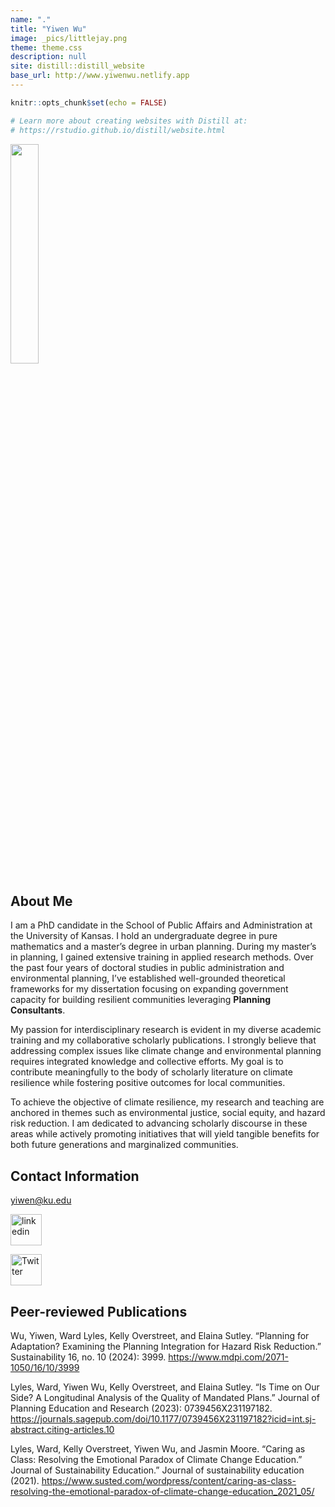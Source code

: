 ```yaml
---
name: "."
title: "Yiwen Wu"
image: _pics/littlejay.png
theme: theme.css
description: null
site: distill::distill_website
base_url: http://www.yiwenwu.netlify.app
---
```


```r
knitr::opts_chunk$set(echo = FALSE)

# Learn more about creating websites with Distill at:
# https://rstudio.github.io/distill/website.html

```

![](file.png){width=30%}

## About Me
I am a PhD candidate in the School of Public Affairs and Administration at the University of Kansas. I hold an undergraduate degree in pure mathematics and a master's degree in urban planning. During my master's in planning, I gained extensive training in applied research methods. Over the past four years of doctoral studies in public administration and environmental planning, I've established well-grounded theoretical frameworks for my dissertation focusing on expanding government capacity for building resilient communities leveraging **Planning Consultants**. 

My passion for interdisciplinary research is evident in my diverse academic training and my collaborative scholarly publications. I strongly believe that addressing complex issues like climate change and environmental planning requires integrated knowledge and collective efforts. My goal is to contribute meaningfully to the body of scholarly literature on climate resilience while fostering positive outcomes for local communities. 

To achieve the objective of climate resilience, my research and teaching are anchored in themes such as environmental justice, social equity, and hazard risk reduction. I am dedicated to advancing scholarly discourse in these areas while actively promoting initiatives that will yield tangible benefits for both future generations and marginalized communities.

## Contact Information

[yiwen@ku.edu](mailto:yiwen@ku.edu)

[<img src="in.png" alt="linkedin" width="50"/>](https://www.linkedin.com/in/yiwen-wu-1a2059161/)

[<img src="twitter.png" alt="Twitter" width="50"/>](https://x.com/ywuKU)


## Peer-reviewed Publications
Wu, Yiwen, Ward Lyles, Kelly Overstreet, and Elaina Sutley. "Planning for Adaptation? Examining the Planning Integration for Hazard Risk Reduction." Sustainability 16, no. 10 (2024): 3999. [https://www.mdpi.com/2071-1050/16/10/3999](https://www.mdpi.com/2071-1050/16/10/3999)

Lyles, Ward, Yiwen Wu, Kelly Overstreet, and Elaina Sutley. "Is Time on Our Side? A Longitudinal Analysis of the Quality of Mandated Plans." Journal of Planning Education and Research (2023): 0739456X231197182. [https://journals.sagepub.com/doi/10.1177/0739456X231197182?icid=int.sj-abstract.citing-articles.10](https://journals.sagepub.com/doi/10.1177/0739456X231197182?icid=int.sj-abstract.citing-articles.10)

Lyles, Ward, Kelly Overstreet, Yiwen Wu, and Jasmin Moore. "Caring as Class: Resolving the Emotional Paradox of Climate Change Education.” Journal of Sustainability Education." Journal of sustainability education (2021). [https://www.susted.com/wordpress/content/caring-as-class-resolving-the-emotional-paradox-of-climate-change-education_2021_05/](https://www.susted.com/wordpress/content/caring-as-class-resolving-the-emotional-paradox-of-climate-change-education_2021_05/)
